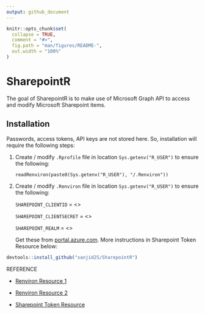 ```yaml
---
output: github_document
---
```


<!-- README.md is generated from README.Rmd. Please edit that file -->

```r
knitr::opts_chunk$set(
  collapse = TRUE,
  comment = "#>",
  fig.path = "man/figures/README-",
  out.width = "100%"
)
```

# SharepointR

<!-- badges: start -->
<!-- badges: end -->

The goal of SharepointR is to make use of Microsoft Graph API to access and modify Microsoft Sharepoint items.

## Installation

Passwords, access tokens, API keys are not stored here. So, installation will require the following steps:

1. Create / modify `.Rprofile` file in location `Sys.getenv("R_USER")` to ensure the following:

   `readRenviron(paste0(Sys.getenv("R_USER"), "/.Renviron"))`

2. Create / modify `.Renviron` file in location `Sys.getenv("R_USER")` to ensure the following:

   `SHAREPOINT_CLIENTID` = <> 
   
   `SHAREPOINT_CLIENTSECRET` = <> 

   `SHAREPOINT_REALM` = <>

	Get these from [portal.azure.com](portal.azure.com). More instructions in Sharepoint Token Resource below:


``` r
devtools::install_github("sanjid25/SharepointR")
```

REFERENCE

- [Renviron Resource 1](http://www.dartistics.com/renviron.html)
  
- [Renviron Resource 2](https://support.rstudio.com/hc/en-us/articles/360047157094-Managing-R-with-Rprofile-Renviron-Rprofile-site-Renviron-site-rsession-conf-and-repos-conf)
   
- [Sharepoint Token Resource](https://anoopt.medium.com/access-sharepoint-data-using-postman-eec5965400f2)
